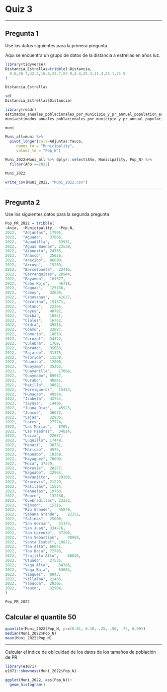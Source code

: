 # Quiz 3

------------------------------------------------------------------------

## Pregunta 1

Use los datos siguientes para la primera pregunta

Aqui se encuentra un grupo de datos de la distancia a estrellas en años luz.

```r
library(tidyverse)
Distancia_Estrellas=tribble(~Distancia,
  8.6,36.7,42.2,16.8,33.7,87.9,4.4,25.3,11.4,25.1,51.5
)

Distancia_Estrellas
```

```r
sd(
Distancia_Estrellas$Distancia)
```




```r
library(readr)
estimados_anuales_poblacionales_por_municipio_y_pr_annual_population_estimates_for_pr_and_its_m <- read_csv("Data_files_csv/estimados_anuales_poblacionales_por_municipio_y_pr_annual_population_estimates_for_pr_and_its_m.csv")
muni=estimados_anuales_poblacionales_por_municipio_y_pr_annual_population_estimates_for_pr_and_its_m

muni
```

```r



Muni_all=muni %>% 
  pivot_longer(cols=Adjuntas:Yauco,
     names_to = "Municipality", 
     values_to = "Pop_N")

Muni_2022=Muni_all %>% dplyr::select(Año, Municipality, Pop_N) %>% 
  filter(Año ==2022)

Muni_2022

write_csv(Muni_2022, "Muni_2022.csv")
```

------------------------------------------------------------------------

## Pregunta 2

Use los siguientes datos para la segunda pregunta

```r


Pop_PR_2022 = tribble(
~Anio,	~Municipality,	~Pop_N,
2022,	"Adjuntas",	17905,
2022,	"Aguada",	37666,
2022,	"Aguadilla",	53931,
2022,	"Aguas Buenas",	23538,
2022,	"Aibonito",	24555,
2022,	"Anasco",	25026,
2022,	"Arecibo",	86090,
2022,	"Arroyo",	15289,
2022,	"Barceloneta",	22416,
2022,	"Barranquitas",	28944,
2022,	"Bayamon",	181577,
2022,	"Cabo Rojo",	46718,
2022,	"Caguas",	125136,
2022,	"Camuy",	32620,
2022,	"Canovanas",	41637,
2022,	"Carolina",	151571,
2022,	"Catano",	22364,
2022,	"Cayey",	40782,
2022,	"Ceiba",	10931,
2022,	"Ciales",	16742,
2022,	"Cidra",	39515,
2022,	"Coamo",	33887,
2022,	"Comerio",	18619,
2022,	"Corozal",	34322,
2022,	"Culebra",	1769,
2022,	"Dorado",	35663,
2022,	"Fajardo",	31375,
2022,	"Florida",	11538,
2022,	"Guanica",	12800,
2022,	"Guayama",	35262,
2022,	"Guayanilla",	17064,
2022,	"Guaynabo",	89057,
2022,	"Gurabo",	40061,
2022,	"Hatillo",	38021,
2022,	"Hormigueros",	15413,
2022,	"Humacao",	49924,
2022,	"Isabela",	42754,
2022,	"Jayuya",	14495,
2022,	"Juana Diaz",	45923,
2022,	"Juncos",	36672,
2022,	"Lajas",	22936,
2022,	"Lares",	27774,
2022,	"Las Marias",	8705,
2022,	"Las Piedras",	34814,
2022,	"Loiza",	22657,
2022,	"Luquillo",	17449,
2022,	"Manati",	38751,
2022,	"Maricao",	4575,
2022,	"Maunabo",	10368,
2022,	"Mayaguez",	70609,
2022,	"Moca",	37279,
2022,	"Morovis",	28277,
2022,	"Naguabo",	22964,
2022,	"Naranjito",	29208,
2022,	"Orocovis",	21229,
2022,	"Patillas",	15524,
2022,	"Penuelas",	19763,
2022,	"Ponce",	132138,
2022,	"Quebradillas",	23332,
2022,	"Rincon",	15316,
2022,	"Rio Grande",	45840,
2022,	"Sabana Grande",	22351,
2022,	"Salinas",	25000,
2022,	"San German",	31174,
2022,	"San Juan",	334776,
2022,	"San Lorenzo",	37260,
2022,	"San Sebastian",	38969,
2022,	"Santa Isabel",	19822,
2022,	"Toa Alta",	66041,
2022,	"Toa Baja",	72783,
2022,	"Trujillo Alto",	66810,
2022,	"Utuado",	27535,
2022,	"Vega Alta",	34786,
2022,	"Vega Baja",	53684,
2022,	"Vieques",	8043,
2022,	"Villalba",	21466,
2022,	"Yabucoa",	29305,
2022,	"Yauco",	32904,
)

Pop_PR_2022
```

## Calcular el quantile 50
```r

quantile(Muni_2022$Pop_N, p=c(0.01, 0.10, .25, .50, .75, 0.99))
median(Muni_2022$Pop_N)
mean(Muni_2022$Pop_N)
```
***

Calcular el indice de oblicuidad de los datos de los tamaños de población de PR

```r
library(e1071)
e1071::skewness(Muni_2022$Pop_N)
```




```r

ggplot(Muni_2022, aes(Pop_N))+
  geom_histogram()
```

